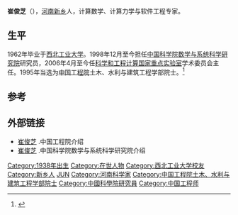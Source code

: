 '''崔俊芝'''（{{bd|1938年|7月12日}}），[[河南|河南]][[新乡|新乡]]人，计算数学、计算力学与软件工程专家。

== 生平 ==
1962年毕业于[[西北工业大学|西北工业大学]]。1998年12月至今担任[[中国科学院数学与系统科学研究院|中国科学院数学与系统科学研究院]]研究员，2006年4月至今任[[科学和工程计算国家重点实验室|科学和工程计算国家重点实验室]]学术委员会主任。1995年当选为[[中国工程院|中国工程院]]土木、水利与建筑工程学部院士。<ref>{{cite web |url=http://www.amss.ac.cn/xwdt/zhxw/bnd/201601/t20160120_4521329.html |language= |title=中科院副院长詹文龙来研究院亲切慰问崔俊芝院士 |publisher=中国科学院数学与系统科学研究院 |date=2016-01-20 |accessdate= |deadurl=yes |archiveurl=https://web.archive.org/web/20160918224058/http://www.amss.ac.cn/xwdt/zhxw/bnd/201601/t20160120_4521329.html |archivedate=2016-09-18 }}</ref>

==参考==
{{Reflist}}

== 外部链接 ==
*[http://www.cae.cn/cae/jsp/jump.jsp?oid=20111231115159984423616 崔俊芝] {{Wayback|url=http://www.cae.cn/cae/jsp/jump.jsp?oid=20111231115159984423616 |date=20170710050516 }}.中国工程院介绍
*[http://lsec.cc.ac.cn/~cjz/cn/index_cn.htm 崔俊芝] {{Wayback|url=http://lsec.cc.ac.cn/~cjz/cn/index_cn.htm |date=20200811100613 }}.中国科学院数学与系统科学研究院介绍

{{中国工程院土木、水利与建筑工程学部院士}}

{{Authority control}}
{{DEFAULTSORT:CUI崔}}
[[Category:1938年出生|Category:1938年出生]]
[[Category:在世人物|Category:在世人物]]
[[Category:西北工业大学校友|Category:西北工业大学校友]]
[[Category:新乡人|Category:新乡人]]
[[Category:崔姓|JUN]]
[[Category:河南科学家|Category:河南科学家]]
[[Category:中国工程院土木、水利与建筑工程学部院士|Category:中国工程院土木、水利与建筑工程学部院士]]
[[Category:中國科學院研究員|Category:中國科學院研究員]]
[[Category:中国工程师|Category:中国工程师]]